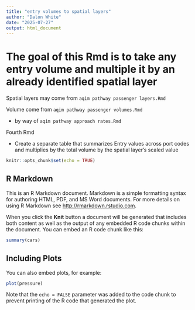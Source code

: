 ```yaml
---
title: "entry volumes to spatial layers"
author: "Dalon White"
date: "2025-07-27"
output: html_document
---
```


# The goal of this Rmd is to take any entry volume and multiple it by an already identified spatial layer

Spatial layers may come from `aqim pathway passenger layers.Rmd`

Volume come from `aqim pathway passenger volumes.Rmd`

-   by way of `aqim pathway approach rates.Rmd`

Fourth Rmd

-   Create a separate table that summarizes Entry values across port codes and multiplies by the total volume by the spatial layer's scaled value

```r
knitr::opts_chunk$set(echo = TRUE)
```

## R Markdown

This is an R Markdown document. Markdown is a simple formatting syntax for authoring HTML, PDF, and MS Word documents. For more details on using R Markdown see <http://rmarkdown.rstudio.com>.

When you click the **Knit** button a document will be generated that includes both content as well as the output of any embedded R code chunks within the document. You can embed an R code chunk like this:

```r
summary(cars)
```

## Including Plots

You can also embed plots, for example:

```r
plot(pressure)
```

Note that the `echo = FALSE` parameter was added to the code chunk to prevent printing of the R code that generated the plot.

